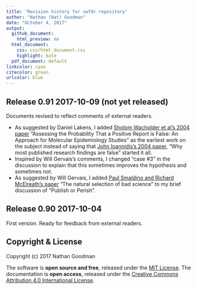 ```yaml
---
title: 'Revision history for swfdr repository'
author: "Nathan (Nat) Goodman"
date: "October 4, 2017"
output:
  github_document:
    html_preview: no
  html_document:
    css: css/html_document.css
    highlight: kate
  pdf_document: default
linkcolor: cyan
citecolor: green
urlcolor: blue
---
```

<!-- NEWS.md is generated from NEWS.Rmd. Please edit that file -->

## Release 0.91 2017-10-09 (not yet released)

Documents revised to reflect comments of external readers.

- As suggested by Daniel Lakens, I added [Sholom Wacholder et al's 2004 paper](https://academic.oup.com/jnci/article/96/6/434/2606750/) "Assessing the Probability That a Positive Report is False: An Approach for Molecular Epidemiology Studies" as the earliest work on the subject instead of saying that [John Ioannidis’s 2004 paper](http://dx.plos.org/10.1371/journal.pmed.0020124), “Why most published research findings are false” started it all.
- Inspired by Will Gervais's comments, I changed "case #3" in the discussion to explain that this sometimes improves the hypothesis and sometimes not.
- As suggested by Will Gervais, I added [Paul Smaldino and Richard McElreath's paper](http://rsos.royalsocietypublishing.org/content/3/9/160384) "The natural selection of bad science" to my brief discussion of "Publish or Perish".

## Release 0.90 2017-10-04

First version. Ready for feedback from external readers.

## Copyright & License

Copyright (c) 2017 Nathan Goodman

The software is **open source and free**, released under the [MIT License](https://opensource.org/licenses/MIT). The documentation is **open access**, released under the [Creative Commons Attribution 4.0 International License](https://creativecommons.org/licenses/by/4.0).
